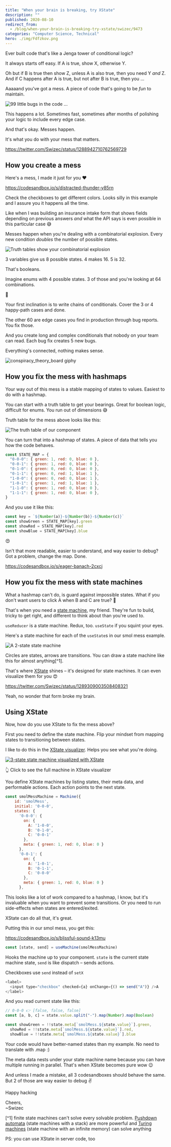 ```yaml
---
title: "When your brain is breaking, try XState"
description: ""
published: 2020-08-10
redirect_from:
  - /blog/when-your-brain-is-breaking-try-xstate/swizec/9473
categories: "Computer Science, Technical"
hero: ./img/Fdfzkov.png
---
```


Ever built code that's like a Jenga tower of conditional logic?

It always starts off easy. If A is true, show X, otherwise Y.

Oh but if B is true then show Z, unless A is also true, then you need Y _and_ Z. And if C happens after A is true, but not after B is true, then you ...

Aaaaand you've got a mess. A piece of code that's going to be _fun_ to maintain.

![99 little bugs in the code ...](./img/Fdfzkov.png)

This happens a lot. Sometimes fast, sometimes after months of polishing your logic to include every edge case.

And that's okay. Messes happen.

It's what you do with your mess that matters.

https://twitter.com/Swizec/status/1288942710762569729

## How you create a mess

Here's a mess, I made it just for you ❤️

https://codesandbox.io/s/distracted-thunder-y85rn

Check the checkboxes to get different colors. Looks silly in this example and I assure you it happens all the time.

Like when I was building an insurance intake form that shows fields depending on previous answers _and_ what the API says is even possible in this particular case 😅

Messes happen when you're dealing with a combinatorial explosion. Every new condition _doubles_ the number of possible states.

![Truth tables show your combinatorial explosion](./img/CMAdR7S.png)

3 variables give us 8 possible states. 4 makes 16. 5 is 32.

That's booleans.

Imagine enums with 4 possible states. 3 of those and you're looking at 64 combinations.

🤯

Your first inclination is to write chains of conditionals. Cover the 3 or 4 happy-path cases and done.

The other 60 are edge cases you find in production through bug reports. You fix those.

And you create long and complex conditionals that nobody on your team can read. Each bug fix creates 5 new bugs.

Everything's connected, nothing makes sense.

![conspiracy_theory_board giphy](./img/media-l0IylOPCNkiqOgMyA-giphy.gif)

## How you fix the mess with hashmaps

Your way out of this mess is a stable mapping of states to values. Easiest to do with a hashmap.

You can start with a truth table to get your bearings. Great for boolean logic, difficult for enums. You run out of dimensions 😅

Truth table for the mess above looks like this:

![The truth table of our component](./img/jkN5tGO.png)

You can turn that into a hashmap of states. A piece of data that tells you how the code behaves.

```javascript
const STATE_MAP = {
  "0-0-0": { green: 1, red: 0, blue: 0 },
  "0-0-1": { green: 1, red: 0, blue: 0 },
  "0-1-0": { green: 0, red: 0, blue: 0 },
  "0-1-1": { green: 0, red: 1, blue: 1 },
  "1-0-0": { green: 0, red: 0, blue: 1 },
  "1-0-1": { green: 1, red: 1, blue: 1 },
  "1-1-0": { green: 1, red: 0, blue: 0 },
  "1-1-1": { green: 1, red: 0, blue: 0 },
}
```

And you use it like this:

```javascript
const key = `${Number(a)}-${Number(b)}-${Number(c)}`
const showGreen = STATE_MAP[key].green
const showRed = STATE_MAP[key].red
const showBlue = STATE_MAP[key].blue
```

😍

Isn't that more readable, easier to understand, and way easier to debug? Got a problem, change the map. Done.

https://codesandbox.io/s/eager-banach-2cxcj

## How you fix the mess with state machines

What a hashmap can't do, is guard against impossible states. What if you don't want users to click A when B and C are true? 🤔

That's when you need a [state machine](https://en.wikipedia.org/wiki/Finite-state_machine), my friend. They're fun to build, tricky to get right, and different to think about than you're used to.

`useReducer` is a state machine. Redux, too. `useState` if you squint your eyes.

Here's a state machine for each of the `useState`s in our smol mess example.

![A 2-state state machine](./img/yCtO4VE.png)

Circles are states, arrows are transitions. You can draw a state machine like this for almost anything\[^1].

That's where [XState](https://xstate.js.org/) shines – it's designed for state machines. It can even visualize them for you 😍

https://twitter.com/Swizec/status/1289309003508408321

Yeah, no wonder that form broke my brain.

## Using XState

Now, how do you use XState to fix the mess above?

First you need to define the state machine. Flip your mindset from mapping states to transitioning between states.

I like to do this in the [XState visualizer](https://xstate.js.org/viz/). Helps you see what you're doing.

[![3-state state machine visualized with XState](./img/cHQdm62.png)](https://xstate.js.org/viz/?gist=7d8dc2133f897c61857d5509fb780658)

👆 Click to see the full machine in XState visualizer

You define XState machines by listing states, their meta data, and performable actions. Each action points to the next state.

```javascript
const smolMessMachine = Machine({
    id: 'smolMess',
    initial: '0-0-0',
    states: {
      '0-0-0': {
        on: {
          A: '1-0-0',
          B: '0-1-0',
          C: '0-0-1'
        },
        meta: { green: 1, red: 0, blue: 0 }
      },
      '0-0-1': {
        on: {
          A: '1-0-1',
          B: '0-1-1',
          C: '0-0-0'
        },
        meta: { green: 1, red: 0, blue: 0 }
      },
```

This looks like a lot of work compared to a hashmap, I know, but it's invaluable when you want to prevent some transitions. Or you need to run side-effects when states are entered/exited.

XState can do all that, it's great.

Putting this in our smol mess, you get this:

https://codesandbox.io/s/blissful-sound-k13mu

```javascript
const [state, send] = useMachine(smolMessMachine)
```

Hooks the machine up to your component. `state` is the current state machine state, `send` is like dispatch – sends actions.

Checkboxes use `send` instead of `setX`

```javascript
<label>
  <input type="checkbox" checked={a} onChange={() => send("A")} />A
</label>
```

And you read current state like this:

```javascript
// 0-0-0 👉 [false, false, false]
const [a, b, c] = state.value.split("-").map(Number).map(Boolean)

const showGreen = !!state.meta[`smolMess.${state.value}`].green,
  showRed = !!state.meta[`smolMess.${state.value}`].red,
  showBlue = !!state.meta[`smolMess.${state.value}`].blue
```

Your code would have better-named states than my example. No need to translate with .map :)

The meta data nests under your state machine name because you can have multiple running in parallel. That's when XState becomes pure wow 😉

And unless I made a mistake, all 3 codesandboxes should behave the same. But 2 of those are way easier to debug ✌️

Happy hacking

Cheers,<br/>
~Swizec

\[^1] finite state machines can't solve every solvable problem. [Pushdown automata](https://en.wikipedia.org/wiki/Pushdown_automaton) (state machines with a stack) are more powerful and [Turing machines](https://en.wikipedia.org/wiki/Turing_machine) (state machine with an infinite memory) can solve anything

PS: you can use XState in server code, too
